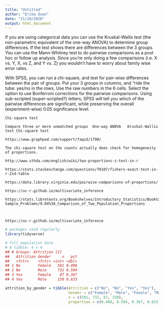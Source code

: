 ```yaml
---
title: "Untitled"
author: "Erika Duan"
date: "21/10/2020"
output: html_document
---
```


If you are using categorical data you can use the Kruskal-Wallis test (the non-parametric equivalent of the one-way ANOVA) to determine group differences. If the test shows there are differences between the 3 groups. You can use the Mann-Whitney test to do pairwise comparisons as a post hoc or follow up analysis. Since you're only doing a few comparisons (i.e. X vs. Y, X, vs Z, and Y vs. Z) you wouldn't have to worry about family wise error rates.  

With SPSS, you can run a chi-square, and test for pair-wise differences between the pair of groups. Put your 3 groups in columns, and "ride the tube: yes/no in the rows.  Use the raw numbers in the 6 cells.  Select the option to use Bonferroni corrections for the pairwise comparisons. Using sub-scripted (super-scripted?) letters, SPSS will tell you which of the pairwise differences are significant, while preserving the overall (experiment-wise) 0.05 significance level.   

	Chi-square test
	
	Compare three or more unmatched groups	One-way ANOVA	Kruskal-Wallis test	Chi-square test
	
	https://www.graphpad.com/support/faqid/1790/
	
	The chi-square test on the counts actually does check for homogeneity of proportions.  
	
	http://www.sthda.com/english/wiki/two-proportions-z-test-in-r
	
	https://stats.stackexchange.com/questions/70107/fishers-exact-test-in-r-2x4-table 
	
	https://data.library.virginia.edu/pairwise-comparisons-of-proportions/    
	
	https://uc-r.github.io/multivariate_inference  
	
	https://stats.libretexts.org/Bookshelves/Introductory_Statistics/Book%3A_Introductory_Statistics_(Shafer_and_Zhang)/09%3A_Two-Sample_Problems/9.04%3A_Comparison_of_Two_Population_Proportions 
	
	
	
	https://uc-r.github.io/multivariate_inference  
	
	
```r
# packages used regularly
library(tidyverse)

# full population data
# A tibble: 4 x 4
## # Groups: Attrition [2]
##   Attrition Gender     n   pct
##   <fctr>    <fctr> <int> <dbl>
## 1 No        Female   501 0.406
## 2 No        Male     732 0.594
## 3 Yes       Female    87 0.367
## 4 Yes       Male     150 0.633  

attrition_by_gender = tibble(Attrition = c("No", "No", "Yes", "Yes"),
                             Gender = c("Female", "Male", "Female", "Male"),
                             n = c(501, 732, 87, 150),
                             proportion = c(0.406, 0.594, 0.367, 0.633))
```
	

```r

```
	
	